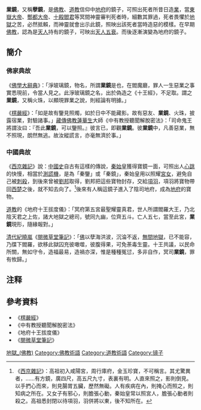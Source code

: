 
{{expand|time=2015-04-13}}
'''業鏡'''，又稱'''孽鏡'''，是[[佛教|佛教]]、[[道教|道教]]信仰中[[地府|地府]]的鏡子，可照出死者所昔日造[[業|業]]，當[[東嶽大帝|東嶽大帝]]、[[酆都大帝|酆都大帝]]、[[十殿閻君|十殿閻君]]等冥間神靈審判死者時，細數其罪過，死者畏懼於[[地獄|地獄]]之苦，必然抵賴，而神靈就會出示此鏡，照映出該死者當時造惡的模樣。在早期[[佛教|佛教]]，認為是[[天人|天人]]持有的鏡子，可映出[[天人五衰|天人五衰]]。而後逐漸演變為地府的鏡子。

==簡介==
===佛家典故===
《[[佛學大辭典|佛學大辭典]]》：「淨玻璃鏡，物名，所謂'''業鏡'''是也，在閻魔廳，罪人一生惡業之事實悉現前，令當人見之。此淨玻璃鏡之名，出於偽造之《十王經》，不足取。謂之'''業鏡'''，又稱火珠，以顯現罪業之說，則經論有明據。」

《[[楞嚴經|楞嚴經]]》：「如是故有鑒見照燭，如於日中不能藏影。故有惡友、'''業鏡'''、火珠，披露宿業，對驗諸事。」[[藏傳佛教|藏傳佛教]][[蓮華生|蓮華生]]大師《中有教授聽聞解脫密法》：「司命鬼王將謂汝曰：『吾此'''業鏡'''，可以鑒照。』彼言已，即觀'''業鏡'''。彼'''業鏡'''中，凡善惡業，無不照現，朗然無逃。故汝縱謊言，亦毫無濟於事。」

===中國典故===
《[[西京雜記|西京雜記]]》說：[[中國史|中國史]]自古有這樣的傳說，[[秦始皇|秦始皇]]獲得寶鏡一面，可照出人[[心跳|心跳]]的快慢，相當於[[測謊機|測謊機]]，是為「秦鑒」或「秦鏡」，秦始皇用以照耀[[宮女|宮女]]，避免自己被[[刺殺|刺殺]]，到後來曾被[[劉邦|劉邦]]取得，劉邦把這些寶物封存，交給[[項羽|項羽]]，項羽將寶物帶回[[西楚|西楚]]之後，就不知去向了。<ref>《[[西京雜記|西京雜記]]》：高祖初入咸陽宮，周行庫府，金玉珍寶，不可稱言。其尤驚異者，……有方鏡，廣四尺，高五尺九寸，表裏有明。人直來照之，影則倒見。以手捫心而來，則見腸胃五臟，歷然無礙。人有疾病在內，則掩心而照之，則知病之所在。又女子有邪心，則膽張心動，秦始皇常以照宮人，膽張心動者則殺之。高祖悉封閉以待項羽，羽併將以東，後不知所在。</ref>後來有人稱這鏡子進入了陰司地府，成為[[地府|地府]]的寶物。

[[道教|道教]]的《地府十王拔度儀》：「冥府第五宮最聖耀靈真君，世人所謂閻羅大王，乃北陰天君之上佐，諸大地獄之總司，號同九幽，位齊五斗。亡人五七，當至此宮，'''業鏡'''現形，隨緣報對。」

[[清代|清代]][[紀曉嵐|紀曉嵐]]《[[閱微草堂筆記|閱微草堂筆記]]》：「[[佛|佛]]以孽海洪波，沉淪不返，[[無間地獄|無間地獄]]，已不能容，乃牒下閻羅，欲移此獄囚充彼噉噬，彼腹得果，可免荼毒生靈。十王共議，以民命所關，無如守令，造福最易，造禍亦深，惟是種種冤愆，多非自作，冥司'''業鏡'''，罪有攸歸。」

==注释==
{{reflist}}

==參考資料==
*《[[楞嚴經|楞嚴經]]》
*《中有教授聽聞解脫密法》
*《地府十王拔度儀》
*《[[閱微草堂筆記|閱微草堂筆記]]》

[[Category:地獄_(佛教)|]]
[[Category:佛教術語|Category:佛教術語]]
[[Category:道教術語|Category:道教術語]]
[[Category:镜子|Category:镜子]]